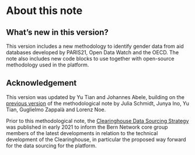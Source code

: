 # About this note

## What's new in this version?

This version includes a new methodology to identify gender data from aid databases developed by PARIS21, Open Data Watch and the OECD. The note also includes new code blocks to use together with open-source methodology used in the platform. 

## Acknowledgement

This version was updated by Yu Tian and Johannes Abele, building on the [previous version](docs/Clearinghouse_Μethodology_Note_v1.pdf) of the methodological note by Julia Schmidt, Junya Ino, Yu Tian, Guglielmo Zappalà and Lorenz Noe. 

Prior to this methodological note, the [Clearinghouse Data Sourcing Strategy](docs/docs/Data_Sourcing_Strategy_CH_2021.pdf) was published in early 2021 to inform the Bern Network core group members of the latest developments in relation to the technical development of the Clearinghouse, in particular the proposed way forward for the data sourcing for the platform. 